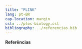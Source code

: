 ```yaml
---
title: "PLINK"
lang: pt-BR
cap-location: margin
csl: ../plos-biology.csl
bibliography: ../referencias.bib
---
```


::: {#refs}
**Referências**
:::